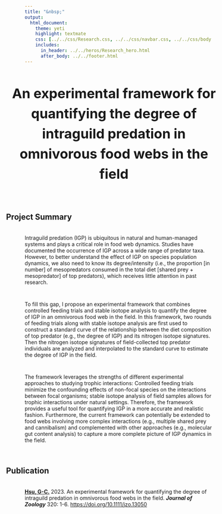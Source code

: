 ```yaml
---
title: "&nbsp;"
output:
  html_document:
    theme: yeti
    highlight: textmate
    css: [../../css/Research.css, ../../css/navbar.css, ../../css/body.css]
    includes:
      in_header: ../../heros/Research_hero.html
      after_body: ../../footer.html
---
```


<style>
h1 {text-align: center !important; 
   font-weight: bold !important; 
   font-size: 36px !important;
   line-height: 1.5em;}
   
h2 {font-weight: bold !important;} 
   
.External_link{
  border-radius: 5px;
  border: none;
  text-align: center;
  text-decoration: none;
  display: inline-block;
  width: 60px;
}

#project-summary {
 width: 115%; margin-left: -50px;
}

#publication {
 width: 115%; margin-left: -50px;
}

</style>

<div style="width: 115%; margin-left: -50px;">
# An experimental framework for quantifying the degree of intraguild predation in omnivorous food webs in the field
</div>

<br>

## Project Summary
<div style="height: 0.25em;"></div>

Intraguild predation (IGP) is ubiquitous in natural and human-managed systems and plays a critical role in food web dynamics. Studies have documented the occurrence of IGP across a wide range of predator taxa. However, to better understand the effect of IGP on species population dynamics, we also need to know its degree/intensity (i.e., the proportion [in number] of mesopredators consumed in the total diet [shared prey + mesopredator] of top predators), which receives little attention in past research.

<div style="height: 1em;"></div>

To fill this gap, I propose an experimental framework that combines controlled feeding trials and stable isotope analysis to quantify the degree of IGP in an omnivorous food web in the field. In this framework, two rounds of feeding trials along with stable isotope analysis are first used to construct a standard curve of the relationship between the diet composition of top predator (e.g., the degree of IGP) and its nitrogen isotope signatures. Then the nitrogen isotope signatures of field-collected top predator individuals are analyzed and interpolated to the standard curve to estimate the degree of IGP in the field. 

<div style="height: 1em;"></div>

The framework leverages the strengths of different experimental approaches to studying trophic interactions: Controlled feeding trials minimize the confounding effects of non-focal species on the interactions between focal organisms; stable isotope analysis of field samples allows for trophic interactions under natural settings. Therefore, the framework provides a useful tool for quantifying IGP in a more accurate and realistic fashion. Furthermore, the current framework can potentially be extended to food webs involving more complex interactions (e.g., multiple shared prey and cannibalism) and complemented with other approaches (e.g., molecular gut content analysis) to capture a more complete picture of IGP dynamics in the field.

<br>

## Publication
<div style="height: 0.25em;"></div>

<p><b><u>Hsu, G-C.</u></b> 2023. An experimental framework for quantifying the degree of intraguild predation in omnivorous food webs in the field. <i>**Journal of Zoology**</i> 320: 1-6.
<a href="https://doi.org/10.1111/jzo.13050" target="_blank"> https://doi.org/10.1111/jzo.13050</a></p>


